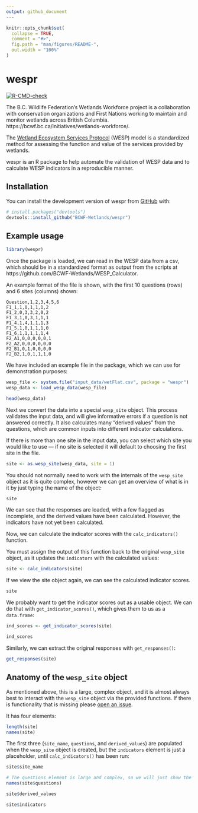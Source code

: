```yaml
---
output: github_document
---
```


<!-- README.md is generated from README.Rmd. Please edit that file -->

```r
knitr::opts_chunk$set(
  collapse = TRUE,
  comment = "#>",
  fig.path = "man/figures/README-",
  out.width = "100%"
)
```

# wespr

<!-- badges: start -->
[![R-CMD-check](https://github.com/BCWF-Wetlands/wespr/actions/workflows/R-CMD-check.yaml/badge.svg)](https://github.com/BCWF-Wetlands/wespr/actions/workflows/R-CMD-check.yaml)
<!-- badges: end -->

The B.C. Wildlife Federation’s Wetlands Workforce project is a collaboration with conservation organizations and First Nations working to maintain and monitor wetlands across British Columbia. https://bcwf.bc.ca/initiatives/wetlands-workforce/.  

The [Wetland Ecosystem Services Protocol](https://wetlandsworkforce.ca/portfolio/wetlands-ecosystem-services-protocol/) (WESP) model is a standardized method for assessing the function and value of the services provided by wetlands.

wespr is an R package to help automate the validation of WESP data and to calculate 
WESP indicators in a reproducible manner.

## Installation

You can install the development version of wespr from [GitHub](https://github.com/) with:

``` r
# install.packages("devtools")
devtools::install_github("BCWF-Wetlands/wespr")
```

## Example usage

```r
library(wespr)
```

Once the package is loaded, we can read in the WESP data from a csv, which should be in a
standardized format as output from the scripts at https://github.com/BCWF-Wetlands/WESP_Calculator.

An example format of the file is shown, with the first 10 questions (rows) and 6 sites (columns) shown:

```
Question,1,2,3,4,5,6
F1_1,1,0,1,1,1,2
F1_2,0,3,3,2,0,2
F1_3,1,0,3,1,1,1
F1_4,1,4,1,1,1,3
F1_5,1,0,1,1,1,0
F1_6,1,1,1,1,1,4
F2_A1,0,0,0,0,0,1
F2_A2,0,0,0,0,0,0
F2_B1,0,1,0,0,0,0
F2_B2,1,0,1,1,1,0
```

We have included an example file in the package, which we can use for demonstration purposes:

```r
wesp_file <- system.file("input_data/wetFlat.csv", package = "wespr")
wesp_data <- load_wesp_data(wesp_file)

head(wesp_data)
```

Next we convert the data into a special `wesp_site` object. This process validates
the input data, and will give informative errors if a question is not answered correctly.
It also calculates many "derived values" from the questions, which are common inputs into different
indicator calculations.

If there is more than one site in the input data, you can select which site you
would like to use --- if no site is selected it will default to choosing the first 
site in the file.

```r
site <- as.wesp_site(wesp_data, site = 1)
```

You should not normally need to work with the internals of the `wesp_site` object
as it is quite complex, however we can get an overview of what is in it by just 
typing the name of the object:

```r
site
```

We can see that the responses are loaded, with a few flagged as incomplete, and
the derived values have been calculated. However, the indicators have not yet
been calculated.

Now, we can calculate the indicator scores with the `calc_indicators()` function.

You must assign the output of this function back to the original `wesp_site` 
object, as it updates the `indicators` with the calculated values:

```r
site <- calc_indicators(site)
```

If we view the site object again, we can see the calculated indicator scores.

```r
site
```

We probably want to get the indicator scores out as a usable object. We can do 
that with `get_indicator_scores()`, which gives them to us as a `data.frame`:

```r
ind_scores <- get_indicator_scores(site)

ind_scores
```

Similarly, we can extract the original responses with `get_responses()`:

```r
get_responses(site)
```

## Anatomy of the `wesp_site` object

As mentioned above, this is a large, complex object, and it is almost always 
best to interact with the `wesp_site` object via the provided functions. If 
there is functionality that is missing please 
[open an issue](https://github.com/BCWF-Wetlands/wespr/issues). 

It has four elements:

```r
length(site)
names(site)
```

The first three (`site_name`, `questions`, and `derived_values`) are populated when 
the `wesp_site` object is created, but the `indicators` element is just a placeholder, until `calc_indicators()` has been run:

```r
site$site_name

# The questions element is large and complex, so we will just show the names:
names(site$questions)

site$derived_values

site$indicators
```





